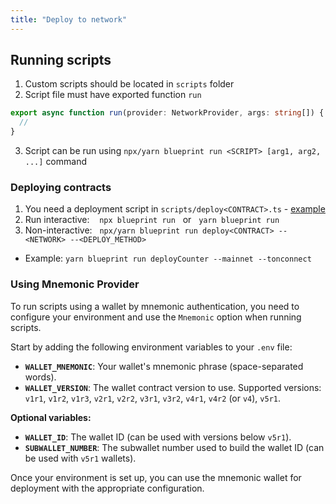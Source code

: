 ```yaml
---
title: "Deploy to network"
---
```


## Running scripts

1. Custom scripts should be located in `scripts` folder
2. Script file must have exported function `run`
```ts
export async function run(provider: NetworkProvider, args: string[]) {
  //
}
```
3. Script can be run using `npx/yarn blueprint run <SCRIPT> [arg1, arg2, ...]` command

### Deploying contracts

1. You need a deployment script in `scripts/deploy<CONTRACT>.ts` - [example](/example/scripts/deployCounter.ts)
2. Run interactive: &nbsp;&nbsp; `npx blueprint run` &nbsp; or &nbsp; `yarn blueprint run`
3. Non-interactive: &nbsp; `npx/yarn blueprint run deploy<CONTRACT> --<NETWORK> --<DEPLOY_METHOD>`
  * Example: `yarn blueprint run deployCounter --mainnet --tonconnect`

### Using Mnemonic Provider

To run scripts using a wallet by mnemonic authentication, you need to configure your environment and use the `Mnemonic` option when running scripts.

Start by adding the following environment variables to your `.env` file:
* **`WALLET_MNEMONIC`**: Your wallet's mnemonic phrase (space-separated words).
* **`WALLET_VERSION`**: The wallet contract version to use. Supported versions: `v1r1`, `v1r2`, `v1r3`, `v2r1`, `v2r2`, `v3r1`, `v3r2`, `v4r1`, `v4r2` (or `v4`), `v5r1`.

**Optional variables:**
* **`WALLET_ID`**: The wallet ID (can be used with versions below `v5r1`).
* **`SUBWALLET_NUMBER`**: The subwallet number used to build the wallet ID (can be used with `v5r1` wallets).

Once your environment is set up, you can use the mnemonic wallet for deployment with the appropriate configuration.

